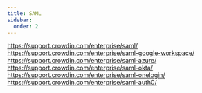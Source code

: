 ```yaml
---
title: SAML
sidebar:
  order: 2
---
```


https://support.crowdin.com/enterprise/saml/
https://support.crowdin.com/enterprise/saml-google-workspace/
https://support.crowdin.com/enterprise/saml-azure/
https://support.crowdin.com/enterprise/saml-okta/
https://support.crowdin.com/enterprise/saml-onelogin/
https://support.crowdin.com/enterprise/saml-auth0/
